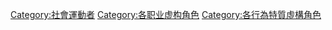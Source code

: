 [[Category:社會運動者|Category:社會運動者]]
[[Category:各职业虚构角色|Category:各职业虚构角色]]
[[Category:各行為特質虛構角色|Category:各行為特質虛構角色]]